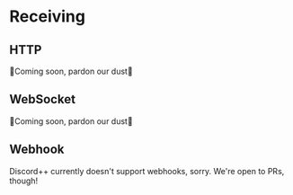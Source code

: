 # Receiving

[priority]: 1

## HTTP

🚧Coming soon, pardon our dust🚧

## WebSocket

🚧Coming soon, pardon our dust🚧

## Webhook

Discord++ currently doesn't support webhooks, sorry. We're open to PRs, though!
